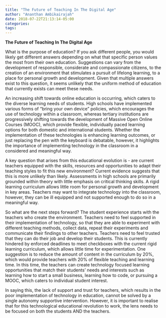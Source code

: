 ```yaml
---
title: "The Future of Teaching In The Digital Age"
author: "Ananthan Ambikairajah"
date: 2018-07-22T21:13:14-05:00
categories: 
tags:
---
```

**The Future of Teaching In The Digital Age**    

What is the purpose of education? If you ask different people, you would likely get different answers depending on what that specific person values the most from their own education. Suggestions can vary from the development of responsible, considerate and compassionate citizens, to the creation of an environment that stimulates a pursuit of lifelong learning, to a place for personal growth and development. Given that multiple answers exist to this question, it seems unlikely that the uniform method of education that currently exists can meet these needs.    

An increasing shift towards online education is occurring, which caters to the diverse learning needs of students. High schools have implemented various forms of “bring your own device” policies, which encourages the use of technology within a classroom, whereas tertiary institutions are progressively shifting towards the development of Massive Open Online Courses (MOOC), which provide flexible, individually paced learning options for both domestic and international students. Whether the implementation of these technologies is enhancing learning outcomes, or just replacing the pen with the keyboard is debatable, however, it highlights the importance of implementing technology in the classroom in a considered and meaningful way.    

A key question that arises from this educational evolution is - are current teachers equipped with the skills, resources and opportunities to adapt their teaching styles to fit this new environment? Current evidence suggests that this is more unlikely than likely. Assessments in high schools are primarily grounded within theory with little emphasis on critical thinking skills. A rigid learning curriculum allows little room for personal growth and development in key areas. Teachers may want to integrate technology into the classroom, however, they can be ill equipped and not supported enough to do so in a meaningful way.    

So what are the next steps forward? The student experience starts with the teachers who create the environment. Teachers need to feel supported in their implementation of technology, so that they are able to experiment with different teaching methods, collect data, repeat their experiments and communicate their findings to other teachers. Teachers need to feel trusted that they can do their job and develop their students. This is currently hindered by enforced deadlines to meet checkboxes with the current rigid learning curriculum, which allows little time for experimentation. One suggestion is to reduce the amount of content in the curriculum by 20%, which would provide teachers with 20% of flexible teaching and learning time. In this time, the teachers can create technology focused learning opportunities that match their students’ needs and interests such as learning how to start a small business, learning how to code, or pursuing a MOOC, which caters to individual student interest.     

In saying this, the lack of support and trust for teachers, which results in the poor implementation of technology in education, cannot be solved by a single autonomy supportive intervention. However, it is important to realise that for this technological educational revolution to work, the lens needs to be focused on both the students AND the teachers. 